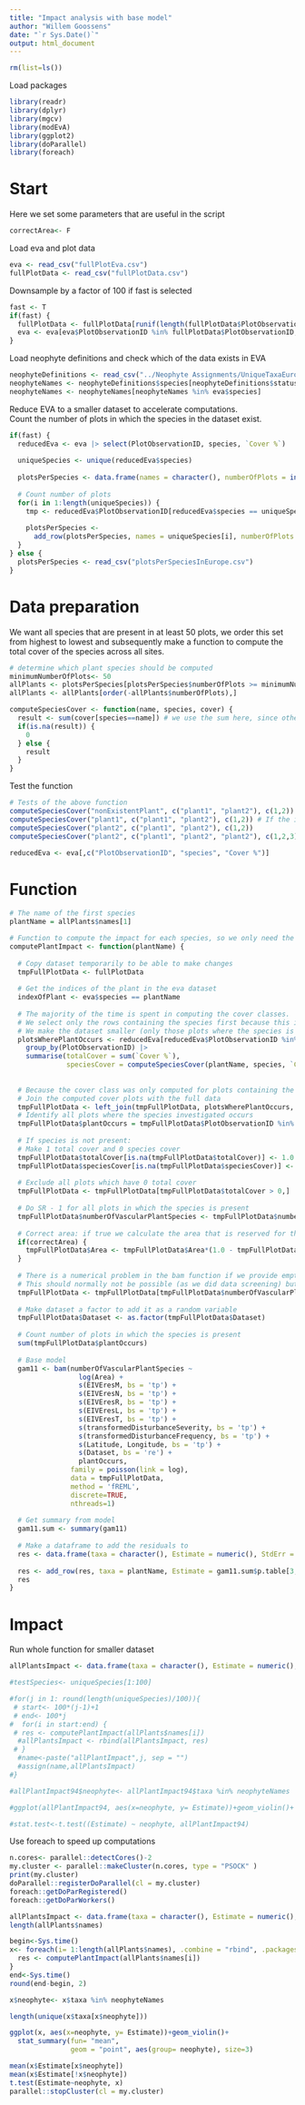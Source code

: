 ```yaml
---
title: "Impact analysis with base model"
author: "Willem Goossens"
date: "`r Sys.Date()`"
output: html_document
---
```



```r
rm(list=ls())
```


Load packages
```r
library(readr)
library(dplyr)
library(mgcv)
library(modEvA)
library(ggplot2)
library(doParallel)
library(foreach)
```


# Start
Here we set some parameters that are useful in the script
```r
correctArea<- F
```


Load eva and plot data
```r
eva <- read_csv("fullPlotEva.csv")
fullPlotData <- read_csv("fullPlotData.csv")
```


Downsample by a factor of 100 if fast is selected
```r
fast <- T
if(fast) {
  fullPlotData <- fullPlotData[runif(length(fullPlotData$PlotObservationID)) > 0.90,]
  eva <- eva[eva$PlotObservationID %in% fullPlotData$PlotObservationID,]
}
```


Load neophyte definitions and check which of the data exists in EVA
```r
neophyteDefinitions <- read_csv("../Neophyte Assignments/UniqueTaxaEurope-2023-04-23.csv")
neophyteNames <- neophyteDefinitions$species[neophyteDefinitions$statusEurope == "neo"]
neophyteNames <- neophyteNames[neophyteNames %in% eva$species]
```


Reduce EVA to a smaller dataset to accelerate computations.  
Count the number of plots in which the species in the dataset exist.
```r
if(fast) {
  reducedEva <- eva |> select(PlotObservationID, species, `Cover %`)
  
  uniqueSpecies <- unique(reducedEva$species)
  
  plotsPerSpecies <- data.frame(names = character(), numberOfPlots = integer())
  
  # Count number of plots
  for(i in 1:length(uniqueSpecies)) {
    tmp <- reducedEva$PlotObservationID[reducedEva$species == uniqueSpecies[i]]
    
    plotsPerSpecies <- 
      add_row(plotsPerSpecies, names = uniqueSpecies[i], numberOfPlots = length(unique(tmp)))
  }
} else {
  plotsPerSpecies <- read_csv("plotsPerSpeciesInEurope.csv")
}
```


# Data preparation
We want all species that are present in at least 50 plots, we order this set from highest to lowest and subsequently make a function to compute the total cover of the species across all sites.
```r
# determine which plant species should be computed
minimumNumberOfPlots<- 50
allPlants <- plotsPerSpecies[plotsPerSpecies$numberOfPlots >= minimumNumberOfPlots,]
allPlants <- allPlants[order(-allPlants$numberOfPlots),]

computeSpeciesCover <- function(name, species, cover) {
  result <- sum(cover[species==name]) # we use the sum here, since otherwise the total cover / species cover cannot reach one.
  if(is.na(result)) {
    0
  } else {
    result
  }
}
```


Test the function
```r
# Tests of the above function
computeSpeciesCover("nonExistentPlant", c("plant1", "plant2"), c(1,2)) # If the plant is not present 0 is returned.
computeSpeciesCover("plant1", c("plant1", "plant2"), c(1,2)) # If the is present the right value is returned
computeSpeciesCover("plant2", c("plant1", "plant2"), c(1,2))
computeSpeciesCover("plant2", c("plant1", "plant2", "plant2"), c(1,2,3)) # If the plant is present multiple times the sum is returned

reducedEva <- eva[,c("PlotObservationID", "species", "Cover %")]
```
# Function
```r
# The name of the first species
plantName = allPlants$names[1]

# Function to compute the impact for each species, so we only need the plant name as input
computePlantImpact <- function(plantName) {
  
  # Copy dataset temporarily to be able to make changes
  tmpFullPlotData <- fullPlotData
  
  # Get the indices of the plant in the eva dataset
  indexOfPlant <- eva$species == plantName
  
  # The majority of the time is spent in computing the cover classes. 
  # We select only the rows containing the species first because this is much faster than doing it for all plots.
  # We make the dataset smaller (only those plots where the species is present), group the data per plot and compute the total cover (all species) and cover of the species we are highlighting now
  plotsWherePlantOccurs <- reducedEva[reducedEva$PlotObservationID %in% reducedEva$PlotObservationID[indexOfPlant],] |>
    group_by(PlotObservationID) |>
    summarise(totalCover = sum(`Cover %`), 
              speciesCover = computeSpeciesCover(plantName, species, `Cover %`))
  
  
  # Because the cover class was only computed for plots containing the species we need to assign 0% class to the remaining plots.
  # Join the computed cover plots with the full data
  tmpFullPlotData <- left_join(tmpFullPlotData, plotsWherePlantOccurs, by = "PlotObservationID")
  # Identify all plots where the species investigated occurs
  tmpFullPlotData$plantOccurs = tmpFullPlotData$PlotObservationID %in% reducedEva$PlotObservationID[indexOfPlant]
  
  # If species is not present:
  # Make 1 total cover and 0 species cover
  tmpFullPlotData$totalCover[is.na(tmpFullPlotData$totalCover)] <- 1.0
  tmpFullPlotData$speciesCover[is.na(tmpFullPlotData$speciesCover)] <- 0.0
  
  # Exclude all plots which have 0 total cover
  tmpFullPlotData <- tmpFullPlotData[tmpFullPlotData$totalCover > 0,] 
  
  # Do SR - 1 for all plots in which the species is present
  tmpFullPlotData$numberOfVascularPlantSpecies <- tmpFullPlotData$numberOfVascularPlantSpecies - tmpFullPlotData$plantOccurs
  
  # Correct area: if true we calculate the area that is reserved for the other plant species. 
  if(correctArea) {
    tmpFullPlotData$Area <- tmpFullPlotData$Area*(1.0 - tmpFullPlotData$speciesCover/tmpFullPlotData$totalCover)
  }
  
  # There is a numerical problem in the bam function if we provide empty plots...
  # This should normally not be possible (as we did data screening) but I will check again
  tmpFullPlotData <- tmpFullPlotData[tmpFullPlotData$numberOfVascularPlantSpecies > 0 & tmpFullPlotData$Area > 0,]
  
  # Make dataset a factor to add it as a random variable
  tmpFullPlotData$Dataset <- as.factor(tmpFullPlotData$Dataset)
  
  # Count number of plots in which the species is present
  sum(tmpFullPlotData$plantOccurs)
  
  # Base model
  gam11 <- bam(numberOfVascularPlantSpecies ~ 
                 log(Area) + 
                 s(EIVEresM, bs = 'tp') +
                 s(EIVEresN, bs = 'tp') +
                 s(EIVEresR, bs = 'tp') +
                 s(EIVEresL, bs = 'tp') +
                 s(EIVEresT, bs = 'tp') +
                 s(transformedDisturbanceSeverity, bs = 'tp') +
                 s(transformedDisturbanceFrequency, bs = 'tp') +
                 s(Latitude, Longitude, bs = 'tp') +
                 s(Dataset, bs = 're') +
                 plantOccurs, 
               family = poisson(link = log), 
               data = tmpFullPlotData, 
               method = 'fREML',
               discrete=TRUE,
               nthreads=1)
  
  # Get summary from model
  gam11.sum <- summary(gam11)
  
  # Make a dataframe to add the residuals to
  res <- data.frame(taxa = character(), Estimate = numeric(), StdErr = numeric(), `zValue` = numeric(), pr = numeric(), numberOfPlots = integer())
  
  res <- add_row(res, taxa = plantName, Estimate = gam11.sum$p.table[3,1], StdErr = gam11.sum$p.table[3,2], zValue = gam11.sum$p.table[3,3], pr = gam11.sum$p.table[3,4], numberOfPlots = length(plotsWherePlantOccurs$PlotObservationID))
  res
}
```


# Impact
Run whole function for smaller dataset
```r
allPlantsImpact <- data.frame(taxa = character(), Estimate = numeric(), StdErr = numeric(), `zValue` = numeric(), pr = numeric(), numberOfPlots = integer())

#testSpecies<- uniqueSpecies[1:100]

#for(j in 1: round(length(uniqueSpecies)/100)){
 # start<- 100*(j-1)+1
 # end<- 100*j
#  for(i in start:end) {
 # res <- computePlantImpact(allPlants$names[i])
  #allPlantsImpact <- rbind(allPlantsImpact, res)
 # }
  #name<-paste("allPlantImpact",j, sep = "")
  #assign(name,allPlantsImpact)
#}

#allPlantImpact94$neophyte<- allPlantImpact94$taxa %in% neophyteNames

#ggplot(allPlantImpact94, aes(x=neophyte, y= Estimate))+geom_violin()+ stat_summary(fun= "mean",  geom = "point", aes(group= neophyte), size=3)

#stat.test<-t.test((Estimate) ~ neophyte, allPlantImpact94)
```


Use foreach to speed up computations
```r
n.cores<- parallel::detectCores()-2 
my.cluster <- parallel::makeCluster(n.cores, type = "PSOCK" )
print(my.cluster)
doParallel::registerDoParallel(cl = my.cluster)
foreach::getDoParRegistered()
foreach::getDoParWorkers()

allPlantsImpact <- data.frame(taxa = character(), Estimate = numeric(), StdErr = numeric(), `zValue` = numeric(), pr = numeric(), numberOfPlots = integer())
length(allPlants$names)

begin<-Sys.time()
x<- foreach(i= 1:length(allPlants$names), .combine = "rbind", .packages = c("dplyr","mgcv")) %dopar% {
  res <- computePlantImpact(allPlants$names[i])
}
end<-Sys.time()
round(end-begin, 2)

x$neophyte<- x$taxa %in% neophyteNames

length(unique(x$taxa[x$neophyte]))

ggplot(x, aes(x=neophyte, y= Estimate))+geom_violin()+
  stat_summary(fun= "mean",
               geom = "point", aes(group= neophyte), size=3)

mean(x$Estimate[x$neophyte])
mean(x$Estimate[!x$neophyte])
t.test(Estimate~neophyte, x)
parallel::stopCluster(cl = my.cluster)
```

